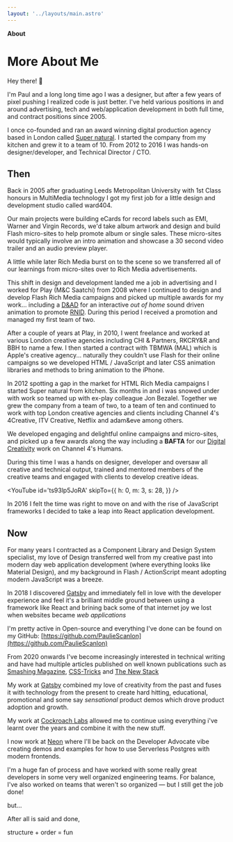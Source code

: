 ```yaml
---
layout: '../layouts/main.astro'
---
```


<strong class='text-xs text-brand-primary'>About</strong>

# More About Me

Hey there! 👋

I'm Paul and a long long time ago I was a designer, but after a few years of pixel pushing I realized code is just
better. I've held various positions in and around advertising, tech and web/application development in both full time,
and contract positions since 2005.

I once co-founded and ran an award winning digital production agency based in London called
[Super natural](https://vimeo.com/109836047). I started the company from my kitchen and grew it to a team of 10. From
2012 to 2016 I was hands-on designer/developer, and Technical Director / CTO.

<Vimeo id='109836047' />

## Then

Back in 2005 after graduating Leeds Metropolitan University with 1st Class honours in MultiMedia technology I got my
first job for a little design and development studio called ward404.

Our main projects were building eCards for record labels such as EMI, Warner and Virgin Records, we'd take album artwork
and design and build Flash micro-sites to help promote album or single sales. These micro-sites would typically involve
an intro animation and showcase a 30 second video trailer and an audio preview player.

A little while later Rich Media burst on to the scene so we transferred all of our learnings from micro-sites over to
Rich Media advertisements.

This shift in design and development landed me a job in advertising and I worked for Play (M&C Saatchi) from 2008 where
I continued to design and develop Flash Rich Media campaigns and picked up multiple awards for my work... including a
[D&AD](https://www.dandad.org/awards/professional/2010/graphic-design/17943/one-in-seven/) for an interactive _out of
home_ sound driven animation to promote [RNID](https://rnid.org.uk/). During this period I received a promotion and
managed my first team of two.

After a couple of years at Play, in 2010, I went freelance and worked at various London creative agencies including CHI
& Partners, RKCRY&R and BBH to name a few. I then started a contract with TBMWA (MAL) which is Apple's creative
agency... naturally they couldn't use Flash for their online campaigns so we developed HTML / JavaScript and later CSS
animation libraries and methods to bring animation to the iPhone.

In 2012 spotting a gap in the market for HTML Rich Media campaigns I started Super natural from kitchen. Six months in
and i was snowed under with work so teamed up with ex-play colleague Jon Bezalel. Together we grew the company from a
team of two, to a team of ten and continued to work with top London creative agencies and clients including Channel 4's
4Creative, ITV Creative, Netflix and adam&eve among others.

We developed engaging and delightful online campaigns and micro-sites, and picked up a few awards along the way
including a **BAFTA** for our
[Digital Creativity](http://www.bafta.org/sites/default/files/uploads/baftatvcraft1516winnerslist.pdf) work on Channel
4's Humans.

During this time I was a hands on designer, developer and oversaw all creative and technical output, trained and
mentored members of the creative teams and engaged with clients to develop creative ideas.

<YouTube
  id='ts93lp5JoRA'
  skipTo={{
    h: 0,
    m: 3,
    s: 28,
  }}
/>

In 2016 I felt the time was right to move on and with the rise of JavaScript frameworks I decided to take a leap into
React application development.

## Now

For many years I contracted as a Component Library and Design System specialist, my love of Design transferred well from
my creative past into modern day web application development (where everything looks like Material Design), and my
background in Flash / ActionScript meant adopting modern JavaScript was a breeze.

In 2018 I discovered [Gatsby](https://www.gatsbyjs.com/) and immediately fell in love with the developer experience and
feel it's a brilliant middle ground between using a framework like React and brining back some of that internet joy we
lost when websites became _web applications_

I'm pretty active in Open-source and everything I've done can be found on my GitHub:
[https://github.com/PaulieScanlon](https://github.com/PaulieScanlon)

From 2020 onwards I've become increasingly interested in technical writing and have had multiple articles published on
well known publications such as [Smashing Magazine](https://www.smashingmagazine.com/author/paul-scanlon/),
[CSS-Tricks](https://css-tricks.com/roll-your-own-comments-with-gatsby-and-faunadb/) and
[The New Stack](https://thenewstack.io/author/paulscanlon/)

My work at [Gatsby](https://www.gatsbyjs.com/) combined my love of creativity from the past and fuses it with technology
from the present to create hard hitting, educational, promotional and some say _sensational_ product demos which drove
product adoption and growth.

My work at [Cockroach Labs](https://www.cockroachlabs.com/) allowed me to continue using everything i've learnt over the
years and combine it with the new stuff.

I now work at [Neon](https://neon.tech) where I'll be back on the Developer Advocate vibe creating demos and examples
for how to use Serverless Postgres with modern frontends.

I'm a huge fan of process and have worked with some really great developers in some very well organized engineering
teams. For balance, I've also worked on teams that weren't so organized — but I still get the job done!

but...

<span class='text-brand-text'>After all is said and done, </span>

<span className='text-brand-primary'>structure</span>
<span> + </span>
<span className='text-brand-secondary'>order</span>
<span> = </span>
<span className='text-brand-tertiary'> fun</span>
